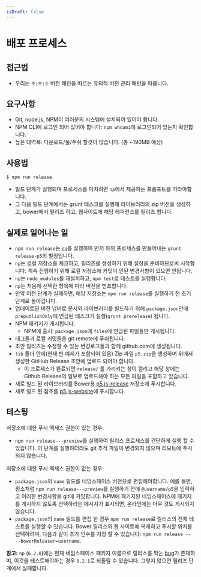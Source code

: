 ```yaml
---
isDraft: false
---
```

# 배포 프로세스

## 접근법

* 우리는 `주:부:수` 버전 패턴을 따르는 유의적 버전 관리 패턴을 따릅니다.

## 요구사항

* Git, node.js, NPM이 여러분의 시스템에 설치되어 있어야 합니다.
* NPM CLI에 로그인 되어 있어야 합니다: `npm whoami`에 로그인되어 있는지 확인합니다.
* 높은 대역폭: 다운로드/풀/푸쉬 할것이 많습니다. (총 ~190MB 예상)

## 사용법

```shell
$ npm run release
```

* 빌드 단계가 실행되며 프로세스를 마치려면 `np`에서 제공하는 프롬프트를 따라야합니다.
* 그 다음 빌드 단계에서는 grunt 태스크를 실행해 라이브러리의 zip 버전을 생성하고, bower에서 릴리즈 하고, 웹사이트에 해당 레퍼런스를 릴리즈 합니다.

## 실제로 일어나는 일

* `npm run release`는 [`np`](https://www.npmjs.com/package/np)를 실행하여 먼저 하위 프로세스를 만들어내는 `grunt release-p5`의 별칭입니다.
* `np`는 로컬 저장소를 체크하고, 릴리즈를 생성하기 위해 설정을 준비하므로써 시작합니다.
  계속 진행하기 위해 로컬 저장소에 커밋이 안된 변경사항이 있으면 안됩니다.
* `np`는 `node_modules`를 재설치하고, `npm test`로 테스트를 실행합니다.
* `np`는 처음에 선택한 항목에 따라 버전을 범프합니다.
* 만약 이전 단계가 실패하면, 해당 저장소는 `npm run release`를 실행하기 전 초기 단계로 돌아갑니다.
* 업데이트된 버전 넘버로 문서와 라이브러리를 빌드하기 위해 `package.json`안에 `prepublishOnly`에 언급된 태스크가  실행(`grunt prerelease`) 됩니다.
* NPM 패키지가 게시됩니다.
  * NPM에 출시: `package.json`에 `files`에 언급된 파일들만 게시됩니다.
* 태그들과 로컬 커밋들을 git remote에 푸쉬됩니다.
* 초안 릴리즈는 수정할 수 있는 변경로그들과 함께 github.com에 생성됩니다.
* `lib` 폴더 안에(현재 빈 예제가 포함되어 있음) Zip 파일 `p5.zip`을 생성하며 위에서 생성한 GitHub Release 초안에 업로드 되어야 합니다.
  * 이 프로세스가 완료되면 `release/` 를 가리키는 창이 열리고 해당 창에는 Github Release의 일부로 업로드해야 하는 모든 파일을 포함하고 있습니다.
* 새로 빌드 된 라이브러리를 Bower용 [p5.js-release](https://github.com/processing/p5.js-release) 저장소에 푸시합니다.
* 새로 빌드 된 참조를 [p5.js-website](https://github.com/processing/p5.js-website)에 푸시합니다.

## 테스팅

저장소에 대한 푸시 액세스 권한이 있는 경우:

* `npm run release---preview`를 실행하여 릴리스 프로세스를 간단하게 실행 할 수 있습니다. 이 단계를 실행하더라도 git 추적 파일이 변경되지 않으며 리모트에 푸시되지 않습니다.

저장소에 대한 푸시 액세스 권한이 없는 경우:

* `package.json`의 `name` 필드를 네임스페이스 버전으로 편집해야합니다. 예를 들면, 평소처럼 `npm run release---preview`를 실행하기 전에 `@username/p5`을 입력하고 이러한 번경사항을 git에 커밋합니다. NPM에 패키지된 네임스페이스에 패키지를 게시하지 않도록 선택하라는 메시지가 표시되면, 온라인에는 아무 것도 게시되지 않습니다.
* `package.json`의 `name` 필드를 편집 한 경우 `npm run release`로 릴리스의 전체 테스트를 실행할 수 잇습니다. Bower 릴리스와 웹 사이트에 복제하고 푸시할 위치를 선택하려며, 다음과 같이 추가 인수를 지정 할 수 있습니다:
  `npm run release -- --bowerReleaser=username`.

**참고:**  `np` (`6.2.0`)에는 현재 네임스페이스 패키지 이름으로 릴리스를 막는 [bug](https://github.com/sindresorhus/np/issues/508)가 존재하며, 이것을 테스트해야하는 경우 `5.2.1`로 되돌릴 수 있습니다. 그렇지 않으면 릴리즈 단계에서 실패합니다.
